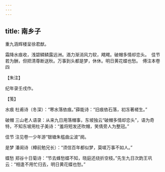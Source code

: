 ```yaml
---
---
---
```

title: 南乡子
---







重九涵辉楼呈徐君猷。

霜降水痕收，浅碧鳞鳞露远洲。酒力渐消风力软，飕飕。破帽多情却恋头。　佳节若为酬，但把清尊断送秋。万事到头都是梦，休休。明日黄花蝶也愁。　傅注本卷四





【朱注】


纪年录壬戌作。





【笺】


水痕 杜甫诗（冬深）：“寒水落依痕。”薛能诗：“旧痕依石落，初冻著槎生。”

破帽 三山老人语录：从来九日用落帽事，东坡独云“破帽多情却恋头”，语为奇特，不知东坡用杜子美诗：“羞将短发还吹帽，笑倩旁人为整冠。”

佳节 注见卷一少年游“银塘朱槛曲尘波”阕。

是梦 潘阆诗（樽前勉兄长）：“须信百年都似梦，莫嗟万事不如人。”

蝶愁 郑谷十日菊诗：“节去蜂愁蝶不知，晓庭还绕折空枝。”先生九日次韵王巩云：“相逢不用忙归去，明日黄花蝶也愁。”